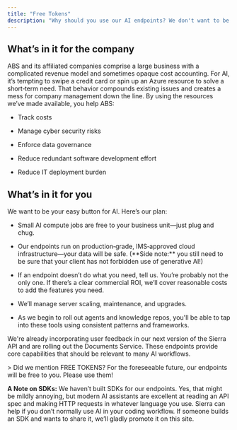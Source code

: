```yaml
---
title: "Free Tokens"
description: "Why should you use our AI endpoints? We don't want to be draconian about this—but we really, really want you to use what we've built. Here, we make the case for why you should: what's in it for the company and what's in it for you."
---
```



## What’s in it for the company

ABS and its affiliated companies comprise a large business with a complicated revenue model and sometimes opaque cost accounting. For AI, it’s tempting to swipe a credit card or spin up an Azure resource to solve a short‑term need. That behavior compounds existing issues and creates a mess for company management down the line. By using the resources we’ve made available, you help ABS:

- Track costs

- Manage cyber security risks

- Enforce data governance

- Reduce redundant software development effort

- Reduce IT deployment burden

## What’s in it for you

We want to be your easy button for AI. Here’s our plan:

- Small AI compute jobs are free to your business unit—just plug and chug.

- Our endpoints run on production‑grade, IMS‑approved cloud infrastructure—your data will be safe. (\*\*Side note:\*\* you still need to be sure that your client has not forbidden use of generative AI!)

- If an endpoint doesn’t do what you need, tell us. You’re probably not the only one. If there’s a clear commercial ROI, we’ll cover reasonable costs to add the features you need.

- We’ll manage server scaling, maintenance, and upgrades.

- As we begin to roll out agents and knowledge repos, you'll be able to tap into these tools using consistent patterns and frameworks.

We're already incorporating user feedback in our next version of the Sierra API and are rolling out the Documents Service. These endpoints provide core capabilities that should be relevant to many AI workflows.

\> Did we mention FREE TOKENS? For the foreseeable future, our endpoints will be free to you. Please use them!

**A Note on SDKs:** We haven’t built SDKs for our endpoints. Yes, that might be mildly annoying, but modern AI assistants are excellent at reading an API spec and making HTTP requests in whatever language you use. Sierra can help if you don’t normally use AI in your coding workflow. If someone builds an SDK and wants to share it, we’ll gladly promote it on this site.